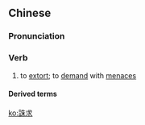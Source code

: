 ==Chinese==
{{zh-forms|s=诛求}}

===Pronunciation===
{{zh-pron
|m=zhūqiú
|c=zyu1 kau4
|cat=v
}}

===Verb===
{{zh-verb}}

# {{lb|zh|literary}} to [[extort]]; to [[demand]] with [[menace]]s

====Derived terms====
{{zh-der|誅求無已|誅求無厭}}

[[ko:誅求]]